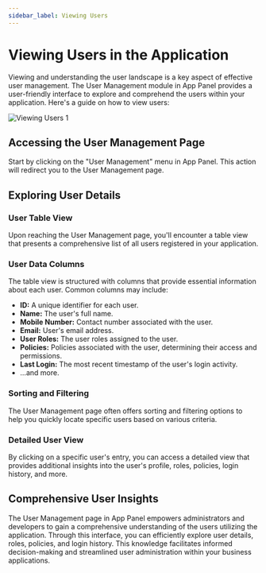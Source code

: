 ```yaml
---
sidebar_label: Viewing Users
---
```


# Viewing Users in the Application

Viewing and understanding the user landscape is a key aspect of effective user management. The User Management module in App Panel provides a user-friendly interface to explore and comprehend the users within your application. Here's a guide on how to view users:

![Viewing Users 1](/img/user-management/viewing-users1.png)

## Accessing the User Management Page

Start by clicking on the "User Management" menu in App Panel. This action will redirect you to the User Management page.

## Exploring User Details

### **User Table View**
   Upon reaching the User Management page, you'll encounter a table view that presents a comprehensive list of all users registered in your application.

### **User Data Columns**
   The table view is structured with columns that provide essential information about each user. Common columns may include:
   - **ID:** A unique identifier for each user.
   - **Name:** The user's full name.
   - **Mobile Number:** Contact number associated with the user.
   - **Email:** User's email address.
   - **User Roles:** The user roles assigned to the user.
   - **Policies:** Policies associated with the user, determining their access and permissions.
   - **Last Login:** The most recent timestamp of the user's login activity.
   - ...and more.

### Sorting and Filtering
   The User Management page often offers sorting and filtering options to help you quickly locate specific users based on various criteria.

### Detailed User View
   By clicking on a specific user's entry, you can access a detailed view that provides additional insights into the user's profile, roles, policies, login history, and more.

## Comprehensive User Insights

The User Management page in App Panel empowers administrators and developers to gain a comprehensive understanding of the users utilizing the application. Through this interface, you can efficiently explore user details, roles, policies, and login history. This knowledge facilitates informed decision-making and streamlined user administration within your business applications.